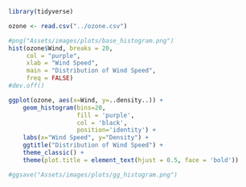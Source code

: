 
```r
library(tidyverse)
```

```r
ozone <- read.csv("../ozone.csv")
```

```r
#png("Assets/images/plots/base_histogram.png")
hist(ozone$Wind, breaks = 20, 
     col = "purple",
     xlab = "Wind Speed",
     main = "Distribution of Wind Speed",
     freq = FALSE)
#dev.off()
```

```r
ggplot(ozone, aes(x=Wind, y=..density..)) +
    geom_histogram(bins=20, 
                   fill = 'purple', 
                   col = 'black', 
                   position='identity') +
    labs(x="Wind Speed", y="Density") +
    ggtitle("Distribution of Wind Speed") +
    theme_classic() +
    theme(plot.title = element_text(hjust = 0.5, face = 'bold'))

#ggsave("Assets/images/plots/gg_histogram.png")
```

 


